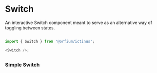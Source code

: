 
<Meta title="Design System/Switch" component={Switch} />

# Switch

An interactive Switch component meant to serve as an alternative way of toggling between states.

##

```js
import { Switch } from '@orfium/ictinus';

<Switch />;
```

##

<Props of={Switch} />

### Simple Switch

<Preview>
  <Story name="Simple Switch" parameters={{ decorators: [withKnobs] }}>
    <Stack>
      <SwitchShowcase
        hasLabel={boolean('hasLabel', true)}
        label={text('label', 'Label showcase text')}
        isDisabled={boolean('isDisabled', false)}
        labelPlacement={select('labelPlacement', ['left', 'right'], 'left')}
      />
    </Stack>
  </Story>
</Preview>
